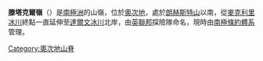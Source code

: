 {{coord|79|37|S|157|15|E|display=title}}

'''滕塔克爾嶺'''（{{lang-en|Tentacle Ridge}}）是[[南極洲|南極洲]]的山嶺，位於[[奧次地|奧次地]]，處於[[朗赫斯特山|朗赫斯特山]]以南，從[[麥克利里冰川|麥克利里冰川]]終點一直延伸至[[達爾文冰川|達爾文冰川]]北岸，由[[英聯邦|英聯邦]]探險隊命名，現時由[[南極條約體系|南極條約體系]]管理。

{{DEFAULTSORT:Tentacle Ridge}}
[[Category:奧次地山脊|Category:奧次地山脊]]


{{OatesLand-geo-stub}}